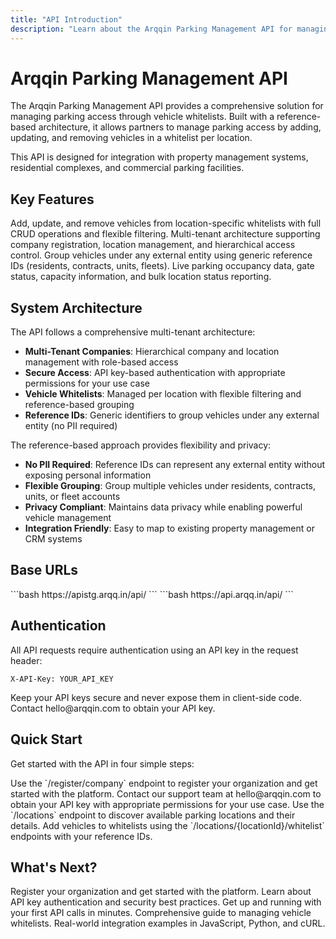 ```yaml
---
title: "API Introduction"
description: "Learn about the Arqqin Parking Management API for managing vehicle whitelists and parking access control"
---
```


# Arqqin Parking Management API

The Arqqin Parking Management API provides a comprehensive solution for managing parking access through vehicle whitelists. Built with a reference-based architecture, it allows partners to manage parking access by adding, updating, and removing vehicles in a whitelist per location.

<Note>
This API is designed for integration with property management systems, residential complexes, and commercial parking facilities.
</Note>

## Key Features

<CardGroup cols={2}>
  <Card title="Vehicle Whitelist Management" icon="car">
    Add, update, and remove vehicles from location-specific whitelists with full CRUD operations and flexible filtering.
  </Card>
  <Card title="Company & Location Management" icon="building">
    Multi-tenant architecture supporting company registration, location management, and hierarchical access control.
  </Card>
  <Card title="Reference-Based Architecture" icon="link">
    Group vehicles under any external entity using generic reference IDs (residents, contracts, units, fleets).
  </Card>
  <Card title="Comprehensive Status Monitoring" icon="chart-line">
    Live parking occupancy data, gate status, capacity information, and bulk location status reporting.
  </Card>
</CardGroup>

## System Architecture

The API follows a comprehensive multi-tenant architecture:

- **Multi-Tenant Companies**: Hierarchical company and location management with role-based access
- **Secure Access**: API key-based authentication with appropriate permissions for your use case
- **Vehicle Whitelists**: Managed per location with flexible filtering and reference-based grouping
- **Reference IDs**: Generic identifiers to group vehicles under any external entity (no PII required)

<Accordion title="Why Reference-Based Architecture?">
The reference-based approach provides flexibility and privacy:

- **No PII Required**: Reference IDs can represent any external entity without exposing personal information
- **Flexible Grouping**: Group multiple vehicles under residents, contracts, units, or fleet accounts
- **Privacy Compliant**: Maintains data privacy while enabling powerful vehicle management
- **Integration Friendly**: Easy to map to existing property management or CRM systems
</Accordion>

## Base URLs

<Tabs>
  <Tab title="Staging">
    ```bash
    https://apistg.arqq.in/api/
    ```
  </Tab>
  <Tab title="Production">
    ```bash
    https://api.arqq.in/api/
    ```
  </Tab>
</Tabs>

## Authentication

All API requests require authentication using an API key in the request header:

```http
X-API-Key: YOUR_API_KEY
```

<Warning>
Keep your API keys secure and never expose them in client-side code. Contact hello@arqqin.com to obtain your API key.
</Warning>

## Quick Start

Get started with the API in four simple steps:

<Steps>
  <Step title="Register Your Company">
    Use the `/register/company` endpoint to register your organization and get started with the platform.
  </Step>
  <Step title="Get Your API Key">
    Contact our support team at hello@arqqin.com to obtain your API key with appropriate permissions for your use case.
  </Step>
  <Step title="Explore Locations">
    Use the `/locations` endpoint to discover available parking locations and their details.
  </Step>
  <Step title="Manage Whitelist">
    Add vehicles to whitelists using the `/locations/{locationId}/whitelist` endpoints with your reference IDs.
  </Step>
</Steps>

## What's Next?

<CardGroup cols={2}>
  <Card title="Company Registration" icon="building" href="/guides/company-registration">
    Register your organization and get started with the platform.
  </Card>
  <Card title="Authentication Guide" icon="key" href="/authentication">
    Learn about API key authentication and security best practices.
  </Card>
  <Card title="Quickstart Guide" icon="rocket" href="/quickstart">
    Get up and running with your first API calls in minutes.
  </Card>

  <Card title="Whitelist Management" icon="list-check" href="/guides/whitelist-management">
    Comprehensive guide to managing vehicle whitelists.
  </Card>
  <Card title="Integration Examples" icon="code" href="/guides/integration-examples">
    Real-world integration examples in JavaScript, Python, and cURL.
  </Card>
</CardGroup>
